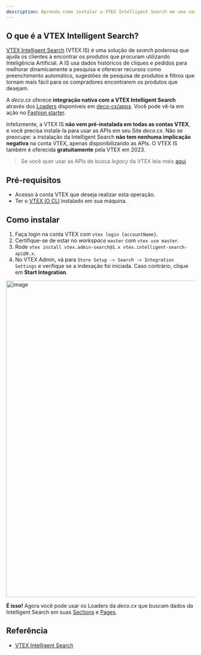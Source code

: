 ```yaml
---
description: Aprenda como instalar a VTEX Intelligent Search em uma conta VTEX e aproveitar os conectores integrados da deco.cx
---
```


## O que é a VTEX Intelligent Search?

[VTEX Intelligent Search](https://help.vtex.com/tracks/vtex-intelligent-search)
(VTEX IS) é uma solução de _search_ poderosa que ajuda os clientes a encontrar
os produtos que procuram utilizando Inteligência Artificial. A IS usa dados
históricos de cliques e pedidos para melhorar dinamicamente a pesquisa e
oferecer recursos como preenchimento automático, sugestões de pesquisa de
produtos e filtros que tornam mais fácil para os compradores encontrarem os
produtos que desejam.

A _deco.cx_ oferece **integração nativa com a VTEX Intelligent Search** através
dos [Loaders](https://deco.cx/docs/pt/concepts/loader) disponíveis em
[deco-cx/apps](https://github.com/deco-cx/apps). Você pode vê-la em ação no
[Fashion starter](https://storefront-vtex.deco.site).

Infelizmente, a VTEX IS **não vem pré-instalada em todas as contas VTEX**, e
você precisa instalá-la para usar as APIs em seu Site _deco.cx_. Não se
preocupe: a instalação da Intelligent Search **não tem nenhuma implicação
negativa** na conta VTEX, apenas disponibilizando as APIs. O VTEX IS também é
oferecida **gratuitamente** pela VTEX em 2023.

> Se você quer usar as APIs de busca _legacy_ da VTEX leia mais
> [aqui](https://deco.cx/docs/en/tutorials/connecting-vtex)

## Pré-requisitos

- Acesso à conta VTEX que deseja realizar esta operação.
- Ter o
  [VTEX IO CLI](https://developers.vtex.com/docs/guides/vtex-io-documentation-vtex-io-cli-installation-and-command-reference)
  instalado em sua máquina.

## Como instalar

1. Faça login na conta VTEX com `vtex login {accountName}`.
2. Certifique-se de estar no _workspace_ `master` com `vtex use master`.
3. Rode `vtex install vtex.admin-search@1.x vtex.intelligent-search-api@0.x`.
4. No VTEX Admin, vá para `Store Setup -> Search -> Integration Settings` e
   verifique se a indexação foi iniciada. Caso contrário, clique em **Start
   Integration**.

<Frame><img width="847" alt="image" src="https://user-images.githubusercontent.com/18706156/225157818-47f5da0e-dfa7-4ad8-9d79-818370baba55.png"/></Frame>

**É isso!** Agora você pode usar os Loaders da _deco.cx_ que buscam dados da
Intelligent Search em suas [Sections](https://deco.cx/docs/pt/concepts/section) e
[Pages](https://deco.cx/docs/pt/concepts/page).

## Referência

- [VTEX Intelligent Search](https://help.vtex.com/tracks/vtex-intelligent-search)
